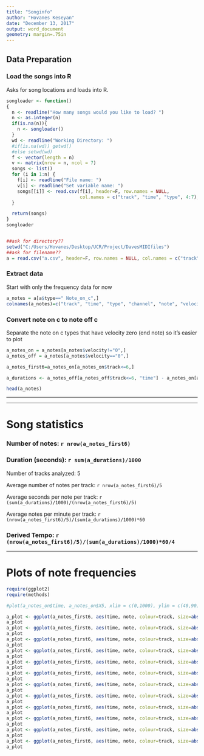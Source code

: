 ```yaml
---
title: "Songinfo"
author: "Hovanes Keseyan"
date: "December 13, 2017"
output: word_document
geometry: margin=.75in
---
```


## Data Preparation

### Load the songs into R

Asks for song locations and loads into R.

```r
songloader <- function()
{
  n <- readline("How many songs would you like to load? ")
  n <- as.integer(n)
  if(is.na(n)){
    n <- songloader()
  }
  wd <- readline("Working Directory: ")
  #if(is.na(wd)) getwd()
  #else setwd(wd)
  f <- vector(length = n)
  v <- matrix(nrow = n, ncol = 7)
  songs <- list()
  for (i in 1:n) {
    f[i] <- readline("File name: ")
    v[i] <- readline("Set variable name: ")
    songs[[i]] <- read.csv(f[i], header=F, row.names = NULL,
                           col.names = c("track", "time", "type", 4:7), stringsAsFactors=FALSE)
  }

  return(songs)
}
songloader


##ask for directory??
setwd("C:/Users/Hovanes/Desktop/UCR/Project/DavesMIDIfiles")
##ask for filename??
a = read.csv("a.csv", header=F, row.names = NULL, col.names = c("track", "time", "type", 4:7), stringsAsFactors=FALSE)
```

### Extract data

Start with only the frequency data for now

```r
a_notes = a[a$type==" Note_on_c",]
colnames(a_notes)=c("track", "time", "type", "channel", "note", "velocity")
```

### Convert note on c to note off c

Separate the note on c types that have velocity zero (end note) so it's easier to plot

```r
a_notes_on = a_notes[a_notes$velocity!="0",]
a_notes_off = a_notes[a_notes$velocity=="0",]

a_notes_first6=a_notes_on[a_notes_on$track<=6,]

a_durations <- a_notes_off[a_notes_off$track<=6, "time"] - a_notes_on[a_notes_on$track<=6,"time"]

head(a_notes)
```
---

\pagebreak

---

# Song statistics

### Number of notes: `r nrow(a_notes_first6)`

### Duration (seconds): `r sum(a_durations)/1000`

Number of tracks analyzed: 5

Average number of notes per track: `r nrow(a_notes_first6)/5`

Average seconds per note per track: `r (sum(a_durations)/1000)/(nrow(a_notes_first6)/5)`

Average notes per minute per track: `r (nrow(a_notes_first6)/5)/(sum(a_durations)/1000)*60`

### Derived Tempo: `r (nrow(a_notes_first6)/5)/(sum(a_durations)/1000)*60/4`



---
\pagebreak

# Plots of note frequencies

```r
require(ggplot2)
require(methods)

#plot(a_notes_on$time, a_notes_on$X5, xlim = c(0,1000), ylim = c(40,90))

a_plot <- ggplot(a_notes_first6, aes(time, note, colour=track, size=abs(a_durations))) + geom_point() + coord_cartesian(xlim = c(0, 15000)) + scale_color_gradient(low="red", high="blue")
a_plot
a_plot <- ggplot(a_notes_first6, aes(time, note, colour=track, size=abs(a_durations))) + geom_point() + coord_cartesian(xlim = c(15000, 30000)) + scale_color_gradient(low="red", high="blue")
a_plot
a_plot <- ggplot(a_notes_first6, aes(time, note, colour=track, size=abs(a_durations))) + geom_point() + coord_cartesian(xlim = c(30000, 45000)) + scale_color_gradient(low="red", high="blue")
a_plot
a_plot <- ggplot(a_notes_first6, aes(time, note, colour=track, size=abs(a_durations))) + geom_point() + coord_cartesian(xlim = c(45000, 60000)) + scale_color_gradient(low="red", high="blue")
a_plot
a_plot <- ggplot(a_notes_first6, aes(time, note, colour=track, size=abs(a_durations))) + geom_point() + coord_cartesian(xlim = c(60000, 75000)) + scale_color_gradient(low="red", high="blue")
a_plot
a_plot <- ggplot(a_notes_first6, aes(time, note, colour=track, size=abs(a_durations))) + geom_point() + coord_cartesian(xlim = c(75000, 90000)) + scale_color_gradient(low="red", high="blue")
a_plot
a_plot <- ggplot(a_notes_first6, aes(time, note, colour=track, size=abs(a_durations))) + geom_point() + coord_cartesian(xlim = c(90000, 105000)) + scale_color_gradient(low="red", high="blue")
a_plot
a_plot <- ggplot(a_notes_first6, aes(time, note, colour=track, size=abs(a_durations))) + geom_point() + coord_cartesian(xlim = c(105000, 120000)) + scale_color_gradient(low="red", high="blue")
a_plot
a_plot <- ggplot(a_notes_first6, aes(time, note, colour=track, size=abs(a_durations))) + geom_point() + coord_cartesian(xlim = c(120000, 135000)) + scale_color_gradient(low="red", high="blue")
a_plot
a_plot <- ggplot(a_notes_first6, aes(time, note, colour=track, size=abs(a_durations))) + geom_point() + coord_cartesian(xlim = c(135000, 150000)) + scale_color_gradient(low="red", high="blue")
a_plot
a_plot <- ggplot(a_notes_first6, aes(time, note, colour=track, size=abs(a_durations))) + geom_point() + coord_cartesian(xlim = c(150000, 165000)) + scale_color_gradient(low="red", high="blue")
a_plot
a_plot <- ggplot(a_notes_first6, aes(time, note, colour=track, size=abs(a_durations))) + geom_point() + coord_cartesian(xlim = c(165000, 180000)) + scale_color_gradient(low="red", high="blue")
a_plot
```




